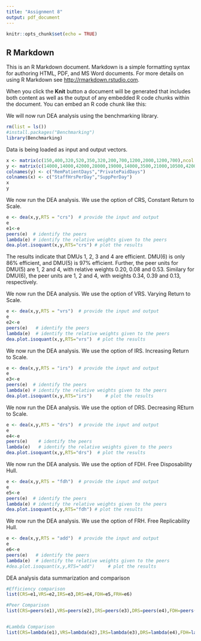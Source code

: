 ---
title: "Assignment 8"
output: pdf_document
---

```{r setup, include=FALSE}
knitr::opts_chunk$set(echo = TRUE)
```

## R Markdown

This is an R Markdown document. Markdown is a simple formatting syntax for authoring HTML, PDF, and MS Word documents. For more details on using R Markdown see <http://rmarkdown.rstudio.com>.

When you click the **Knit** button a document will be generated that includes both content as well as the output of any embedded R code chunks within the document. You can embed an R code chunk like this:

We will now run DEA analysis using the benchmarking library.

```{r}
rm(list = ls())
#install.packages("Benchmarking")
library(Benchmarking)

```

Data is being loaded as input and output vectors.
```{r}
x <- matrix(c(150,400,320,520,350,320,200,700,1200,2000,1200,700),ncol = 2)
y <- matrix(c(14000,14000,42000,28000,19000,14000,3500,21000,10500,42000,25000,15000),ncol = 2)
colnames(y) <- c("RemPatientDays","PrivatePaidDays")
colnames(x) <- c("StaffHrsPerDay","SuppPerDay")
x
y
```
We now run the DEA analysis. We use the option of CRS, Constant Return to Scale.
```{r}
e <- dea(x,y,RTS = "crs")  # provide the input and output 
e
e1<-e
peers(e)  # identify the peers
lambda(e) # identify the relative weights given to the peers
dea.plot.isoquant(x,y,RTS="crs") # plot the results
```

The results indicate that DMUs 1, 2, 3 and 4 are efficient. DMU(6) is only 86% efficient, and DMU(5) is 97% efficient.
Further, the peer units for DMU(5) are 1, 2 and 4, with relative weights 0.20, 0.08 and 0.53. Similary for DMU(6), the peer units are 1, 2 and 4, with weights 0.34, 0.39 and 0.13, respectively.


We now run the DEA analysis. We use the option of VRS. Varying Return to Scale.  
```{r}
e <- dea(x,y,RTS = "vrs")  # provide the input and output 
e
e2<-e
peers(e)   # identify the peers
lambda(e)  # identify the relative weights given to the peers
dea.plot.isoquant(x,y,RTS="vrs")  # plot the results
```

We now run the DEA analysis. We use the option of IRS. Increasing Return to Scale. 
```{r}
e <- dea(x,y,RTS = "irs")  # provide the input and output 
e
e3<-e
peers(e)  # identify the peers
lambda(e) # identify the relative weights given to the peers
dea.plot.isoquant(x,y,RTS="irs")     # plot the results
```

We now run the DEA analysis. We use the option of DRS. Decreasing REturn to Scale.  
```{r}
e <- dea(x,y,RTS = "drs")  # provide the input and output 
e
e4<-e
peers(e)    # identify the peers
lambda(e)   # identify the relative weights given to the peers
dea.plot.isoquant(x,y,RTS="drs")  # plot the results
```
We now run the DEA analysis. We use the option of FDH. Free Disposability Hull. 
```{r}
e <- dea(x,y,RTS = "fdh")  # provide the input and output 
e
e5<-e
peers(e)  # identify the peers
lambda(e) # identify the relative weights given to the peers
dea.plot.isoquant(x,y,RTS="fdh") # plot the results
```
We now run the DEA analysis. We use the option of FRH. Free Replicability Hull. 
```{r}
e <- dea(x,y,RTS = "add")  # provide the input and output 
e
e6<-e
peers(e)   # identify the peers
lambda(e)  # identify the relative weights given to the peers
#dea.plot.isoquant(x,y,RTS="add")     # plot the results

```
DEA analysis data summarization and comparison  
```{r}
#Efficiency comparison 
list(CRS=e1,VRS=e2,IRS=e3,DRS=e4,FDH=e5,FRH=e6)

#Peer Comparison 
list(CRS=peers(e1),VRS=peers(e2),IRS=peers(e3),DRS=peers(e4),FDH=peers(e5),FRH=peers(e6))


#Lambda Comparison 
list(CRS=lambda(e1),VRS=lambda(e2),IRS=lambda(e3),DRS=lambda(e4),FDH=lambda(e5),FRH=lambda(e6))
```

